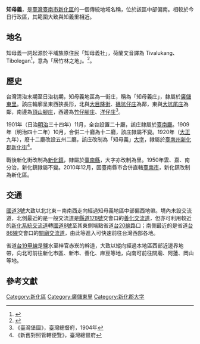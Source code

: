 {{noteTA　
|1 = zh-cn:庄; zh-hk:庄; zh-tw:庄;
}}
'''知母義'''，是[[臺灣|臺灣]][[臺南市|臺南市]][[新化區|新化區]]的一個傳統地域名稱，位於該區中部偏南。相較於今日行政區，其範圍大致與知義里相近。

==地名==
知母義一詞起源於平埔族原住民「知母義社」，荷蘭文音譯為 Tivalukang、Tibolegan<ref>{{Cite book|title=從單社到社群：十七世紀Sideia之形成|last=李|first=瑞源|publisher=國立成功大學歷史學系|year=2015|isbn=|location=臺南市|pages=188}}</ref>，意為「居竹林之地」。<ref>{{Cite web |url=http://gissrv3.sinica.edu.tw/search/ |title=〈埔里鎮：挑米坑〉，《地名檢索系統》 |accessdate=2016-10-27 |archive-date=2012-05-18 |archive-url=https://web.archive.org/web/20120518203633/http://gissrv3.sinica.edu.tw/search/ |dead-url=no }}</ref>。

==歷史==
台灣清治末期至日治初期，知母義地區為一街庄，稱為「知母義庄」，隸屬於[[廣儲東里|廣儲東里]]。該庄輪廓呈東西狹長形，北與[[大目降街|大目降街]]、[[礁坑仔庄|礁坑仔庄]]為鄰，東與[[大坑尾庄|大坑尾庄]]為鄰，南邊為[[頂山腳庄|頂山腳庄]]，西邊為[[竹子腳_(臺南市新化區)|竹仔腳庄]]、[[洋仔庄|洋仔庄]]<ref>《臺灣堡圖》，臺灣總督府，1904年</ref>。

1901年（日治[[明治|明治]]三十四年）11月，全台設置二十廳，該庄隸屬於[[臺南廳|臺南廳]]。1909年（明治四十二年）10月，合併二十廳為十二廳，該庄隸屬不變。1920年（[[大正|大正]]九年），廢十二廳改設五州二廳，該庄改制為「知母義」[[大字|大字]]，隸屬於[[臺南州|臺南州]][[新化郡|新化郡]][[新化街|新化街]]<ref>《新舊對照管轄便覽》，臺灣總督府</ref>。

戰後新化街改制為[[新化區|新化鎮]]，隸屬於[[臺南縣|臺南縣]]，大字亦改制為里。1950年雲、嘉、南分治，新化鎮隸屬不變。2010年12月，因臺南縣市合併直轄[[臺南市|臺南市]]，新化鎮改制為新化區。

==交通==
[[福爾摩沙高速公路|國道3號]]大致以北北東－南南西走向經過知母義地區中部偏西地帶。境內未設交流道，北側最近的是一般交流道是[[縣道178號|縣道178號]]交會口的[[善化交流道|善化交流道]]，但亦可利用較近的[[新化系統交流道|新化系統交流道]]轉[[國道8號|國道8號]]至其東側端點省道[[台20線|台20線]]路口；南側最近的是省道[[台86線|台86線]]交會口的[[關廟交流道|關廟交流道]]，由此等進入可快速前往台灣西部各地。

省道[[台19甲線|台19甲線]]是鹽水至梓官赤崁的幹道，大致以縱向經過本地區西部近邊界地帶，向北可前往新化市區、新市、善化、麻豆等地，向南可前往關廟、阿蓮、岡山等地。

==參考文獻==
{{reflist}}

{{新化郡}}

[[Category:新化區|Category:新化區]]
[[Category:廣儲東里|Category:廣儲東里]]
[[Category:新化郡大字|Category:新化郡大字]]
